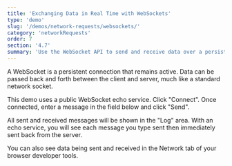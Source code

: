 ```yaml
---
title: 'Exchanging Data in Real Time with WebSockets'
type: 'demo'
slug: '/demos/network-requests/websockets/'
category: 'networkRequests'
order: 7
section: '4.7'
summary: 'Use the WebSocket API to send and receive data over a persistent connection.'
---
```


A WebSocket is a persistent connection that remains active. Data can be passed back and forth between the client and server, much like a standard
network socket.

This demo uses a public WebSocket echo service. Click "Connect". Once connected, enter a message in the field below and click "Send". 

All sent and received messages will be shown in the "Log" area. With an echo service, you will see each message you type sent then immediately sent back from the server.

You can also see data being sent and received in the Network tab of your browser developer tools.